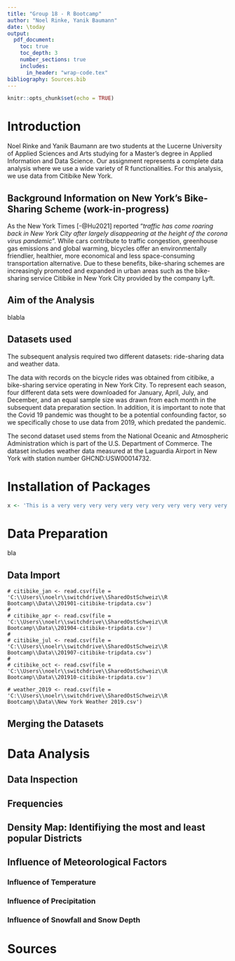```yaml
---
title: "Group 18 - R Bootcamp"
author: "Noel Rinke, Yanik Baumann"
date: \today
output: 
  pdf_document:
    toc: true
    toc_depth: 3
    number_sections: true
    includes:
      in_header: "wrap-code.tex"
bibliography: Sources.bib
---
```


```r
knitr::opts_chunk$set(echo = TRUE)
```


# Introduction

Noel Rinke and Yanik Baumann are two students at the Lucerne University of Applied Sciences and Arts studying for a Master's degree in Applied Information and Data Science. Our assignment represents a complete data analysis where we use a wide variety of R functionalities. For this analysis, we use data from Citibike New York. 

## Background Information on New York's Bike-Sharing Scheme (work-in-progress)

As the New York Times [-@Hu2021] reported "*traffic has come roaring back in New York City after largely disappearing at the height of the corona virus pandemic*". While cars contribute to traffic congestion, greenhouse gas emissions and global warming, bicycles offer an environmentally friendlier, healthier, more economical and less space-consuming transportation alternative. Due to these benefits, bike-sharing schemes are increasingly promoted and expanded in urban areas such as the bike-sharing service Citibike in New York City provided by the company Lyft. 


## Aim of the Analysis

blabla

## Datasets used

The subsequent analysis required two different datasets: ride-sharing data and weather data.

The data with records on the bicycle rides was obtained from citibike, a bike-sharing service operating in New York City. To represent each season, four different data sets were downloaded for January, April, July, and December, and an equal sample size was drawn from each month in the subsequent data preparation section. In addition, it is important to note that the Covid 19 pandemic was thought to be a potential confounding factor, so we specifically chose to use data from 2019, which predated the pandemic.

The second dataset used stems from the National Oceanic and Atmospheric Administration which is part of the U.S. Department of Commerce. The dataset includes weather data measured at the Laguardia Airport in New York with station number GHCND:USW00014732.


# Installation of Packages

```r

x <- 'This is a very very very very very very very very very very very very very very very very very very very very very very very very long text'


```

# Data Preparation

bla

## Data Import

```Data

# citibike_jan <- read.csv(file = 'C:\\Users\\noelr\\switchdrive\\SharedOstSchweiz\\R Bootcamp\\Data\\201901-citibike-tripdata.csv')
# 
# citibike_apr <- read.csv(file = 'C:\\Users\\noelr\\switchdrive\\SharedOstSchweiz\\R Bootcamp\\Data\\201904-citibike-tripdata.csv')
# 
# citibike_jul <- read.csv(file = 'C:\\Users\\noelr\\switchdrive\\SharedOstSchweiz\\R Bootcamp\\Data\\201907-citibike-tripdata.csv')
# 
# citibike_oct <- read.csv(file = 'C:\\Users\\noelr\\switchdrive\\SharedOstSchweiz\\R Bootcamp\\Data\\201910-citibike-tripdata.csv')

# weather_2019 <- read.csv(file = 'C:\\Users\\noelr\\switchdrive\\SharedOstSchweiz\\R Bootcamp\\Data\\New York Weather 2019.csv')

```


## Merging the Datasets



# Data Analysis



## Data Inspection


## Frequencies


## Density Map: Identifiying the most and least popular Districts


## Influence of Meteorological Factors


### Influence of Temperature


### Influence of Precipitation


### Influence of Snowfall and Snow Depth


# Sources


